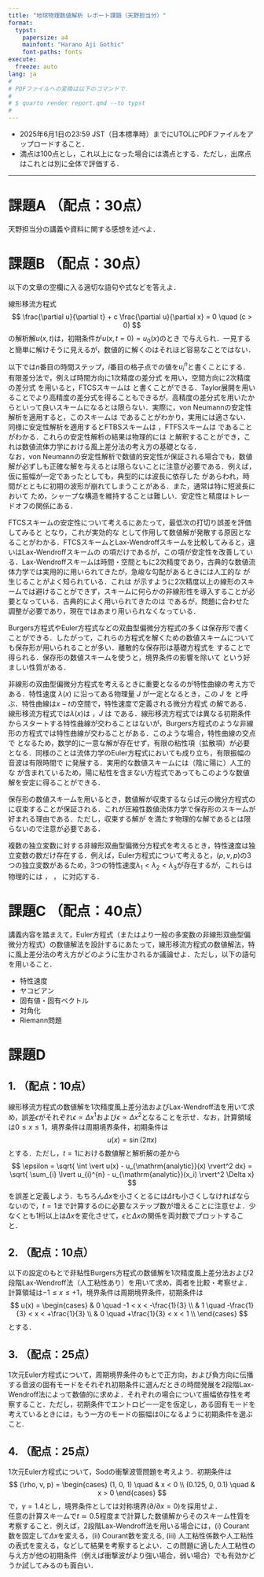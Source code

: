 ```yaml
---
title: "地球物理数値解析 レポート課題（天野担当分）"
format:
  typst:
    papersize: a4
    mainfont: "Harano Aji Gothic"
    font-paths: fonts
execute:
  freeze: auto
lang: ja
#
# PDFファイルへの変換は以下のコマンドで．
#
# $ quarto render report.qmd --to typst
#
---
```


- 2025年6月1日の23:59 JST（日本標準時）までにUTOLにPDFファイルをアップロードすること．
- 満点は100点とし，これ以上になった場合には満点とする．ただし，出席点はこれとは別に全体で評価する．

-----

# 課題A （配点：30点）
天野担当分の講義や資料に関する感想を述べよ．


# 課題B （配点：30点）
以下の文章の空欄に入る適切な語句や式などを答えよ．

線形移流方程式
$$
\frac{\partial u}{\partial t} + c \frac{\partial u}{\partial x} = 0 \quad (c > 0)
$$
の解析解$u(x, t)$は，初期条件が$u(x, t=0) = u_0(x)$のとき `#underline[　（B-1）　]`{=typst} で与えられ．一見すると簡単に解けそうに見えるが，数値的に解くのはそれほど容易なことではない．

以下では$n$番目の時間ステップ，$i$番目の格子点での値を$u_i^n$と書くことにする．有限差分法で，例えば時間方向に1次精度の差分式  `#underline[　（B-2）　]`{=typst} を用い，空間方向に2次精度の差分式 `#underline[　（B-3）　]`{=typst} を用いると，FTCSスキームは `#underline[　（B-4）　]`{=typst} と書くことができる．Taylor展開を用いることでより高精度の差分式を得ることもできるが，高精度の差分式を用いたからといって良いスキームになるとは限らない．実際に，von Neumannの安定性解析を適用すると，このスキームは `#underline[　（B-5）　]`{=typst} であることがわかり，実用には適さない．  
同様に安定性解析を適用するとFTBSスキームは `#underline[　（B-6）　]`{=typst} ，FTFSスキームは `#underline[　（B-7）　]`{=typst} であることがわかる．これらの安定性解析の結果は物理的には `#underline[　（B-8）　]`{=typst} と解釈することができ，これは数値流体力学における風上差分法の考え方の基礎となる．  
なお，von Neumannの安定性解析で数値的安定性が保証される場合でも，数値解が必ずしも正確な解を与えるとは限らないことに注意が必要である．例えば，仮に振幅が一定であったとしても，典型的には波長に依存した `#underline[　（B-9）　]`{=typst} があらわれ，時間がとともに初期の波形が崩れてしまうことがある．また，通常は特に短波長において `#underline[　（B-10）　]`{=typst} ため，シャープな構造を維持することは難しい．安定性と精度はトレードオフの関係にある．

FTCSスキームの安定性について考えるにあたって，最低次の打切り誤差を評価してみると `#underline[　（B-11）　]`{=typst} となり，これが実効的な `#underline[　（B-12）　]`{=typst} として作用して数値解が発散する原因となることがわかる．FTCSスキームとLax-Wendroffスキームを比較してみると，違いはLax-Wendroffスキームの `#underline[　（B-13）　]`{=typst} の項だけであるが，この項が安定性を改善している．Lax-Wendroffスキームは時間・空間ともに2次精度であり，古典的な数値流体力学では実用的に用いられてきたが，急峻な勾配があるときには人工的な `#underline[　（B-14）　]`{=typst} が生じることがよく知られている．これは `#underline[　（B-15）　]`{=typst} が示すように2次精度以上の線形のスキームでは避けることができず，スキームに何らかの非線形性を導入することが必要となっている．古典的によく用いられてきたのは `#underline[　　（B-16）　]`{=typst} であるが，問題に合わせた調整が必要であり，現在ではあまり用いられなくなっている．

Burgers方程式やEuler方程式などの双曲型偏微分方程式の多くは保存形で書くことができる．したがって，これらの方程式を解くための数値スキームについても保存形が用いられることが多い．離散的な保存形は基礎方程式を `#underline[　（B-17）　]`{=typst} することで得られる．保存形の数値スキームを使うと，境界条件の影響を除いて `#underline[　（B-18）　]`{=typst} という好ましい性質がある．

非線形の双曲型偏微分方程式を考えるときに重要となるのが特性曲線の考え方である．特性速度 $\lambda(x)$ に沿ってある物理量 $J$ が一定となるとき，この $J$ を `#underline[　（B-19）　]`{=typst} と呼ぶ．特性曲線は$x-t$の空間で，特性速度で定義される微分方程式 `#underline[　（B-20）　]`{=typst} の解である．線形移流方程式では$\lambda(x)$は `#underline[　（B-22）　]`{=typst} ，$J$ は `#underline[　（B-22）　]`{=typst} である．線形移流方程式では異なる初期条件からスタートする特性曲線が交わることはないが，Burgers方程式のような非線形の方程式では特性曲線が交わることがある．このような場合，特性曲線の交点で `#underline[　（B-23）　]`{=typst} となるため，数学的に一意な解が存在せず，有限の粘性項（拡散項）が必要となる．同様のことは流体力学のEuler方程式においても成り立ち，有限振幅の音波は有限時間で `#underline[　（B-24）　]`{=typst} に発展する．実用的な数値スキームには（陰に陽に）人工的な `#underline[　（B-25）　]`{=typst} が含まれているため，陽に粘性を含まない方程式であってもこのような数値解を安定に得ることができる．

保存形の数値スキームを用いるとき，数値解が収束するならば元の微分方程式の `#underline[　（B-26）　]`{=typst} に収束することが保証される．これが圧縮性数値流体力学で保存形のスキームが好まれる理由である．ただし，収束する解が `#underline[　（B-27）　]`{=typst} を満たす物理的な解であるとは限らないので注意が必要である．

複数の独立変数に対する非線形双曲型偏微分方程式を考えるとき，特性速度は独立変数の数だけ存在する．例えば，Euler方程式について考えると，$(\rho, v, p)$の3つの独立変数があるため，3つの特性速度$\lambda_1 < \lambda_2 < \lambda_3$が存在するが，これらは物理的には `#underline[　（B-28）　]`{=typst} ， `#underline[　（B-29）　]`{=typst} ，`#underline[　（B-30）　]`{=typst} に対応する．

# 課題C （配点：40点）
講義内容を踏まえて，Euler方程式（またはより一般の多変数の非線形双曲型偏微分方程式）の数値解法を設計するにあたって，線形移流方程式の数値解法，特に風上差分法の考え方がどのように生かされるか議論せよ．ただし，以下の語句を用いること．

- 特性速度
- ヤコビアン
- 固有値・固有ベクトル
- 対角化
- Riemann問題


# 課題D
## 1. （配点：10点）
線形移流方程式の数値解を1次精度風上差分法およびLax-Wendroff法を用いて求め，誤差$\epsilon$がそれぞれ$\epsilon \propto \Delta x^1$および$\epsilon \propto \Delta x^2$となることを示せ．なお，計算領域は$0 \leq x \leq 1$，境界条件は周期境界条件，初期条件は
$$
u(x) = \sin \left ( 2 \pi x \right)
$$
とする．ただし，$t = 1$における数値解と解析解の差から
$$
\epsilon =
\sqrt{ \int \vert u(x) - u_{\mathrm{analytic}}(x) \rvert^2 dx} =
\sqrt{ \sum_{i} \lvert u_{i}^{n} - u_{\mathrm{analytic}}(x_i) \rvert^2 \Delta x}
$$
を誤差と定義しよう．もちろん$\Delta x$を小さくとるには$\Delta t$も小さくしなければならないので，$t = 1$まで計算するのに必要なステップ数が増えることに注意せよ．少なくとも1桁以上は$\Delta x$を変化させて，$\epsilon$と$\Delta x$の関係を両対数でプロットすること．

## 2. （配点：10点）
以下の設定のもとで非粘性Burgers方程式の数値解を1次精度風上差分法および2段階Lax-Wendroff法（人工粘性あり）を用いて求め，両者を比較・考察せよ．
計算領域は$-1 \leq x \leq +1$，境界条件は周期境界条件，初期条件は
$$
u(x) =
\begin{cases}
& 0 \quad -1 < x < -\frac{1}{3} \\
& 1 \quad -\frac{1}{3} < x < +\frac{1}{3} \\
& 0 \quad +\frac{1}{3} < x < 1 \\
\end{cases}
$$
とする．

## 3. （配点：25点）
1次元Euler方程式について，周期境界条件のもとで正方向，および負方向に伝播する音波の固有モードをそれぞれ初期条件に選んだときの時間発展を2段階Lax-Wendroff法によって数値的に求めよ．それぞれの場合について振幅依存性を考察すること．ただし，初期条件でエントロピー一定を仮定し，ある固有モードを考えているときには，もう一方のモードの振幅は0になるように初期条件を選ぶこと.

## 4. （配点：25点）
1次元Euler方程式について，Sodの衝撃波管問題を考えよう．初期条件は
$$
(\rho, v, p) =
\begin{cases}
(1, 0, 1) \quad & x < 0
\\
(0.125, 0, 0.1) \quad & x > 0
\end{cases}
$$
で，$\gamma = 1.4$とし，境界条件としては対称境界($\partial/\partial x = 0$)を採用せよ．  
任意の計算スキームで$t \simeq 0.5$程度まで計算した数値解からそのスキーム性質を考察すること．例えば，2段階Lax-Wendroff法を用いる場合には，(i) Courant数を固定して$\Delta x$を変える，(ii) Courant数を変える, (iii) 人工粘性係数や人工粘性の表式を変える，などして結果を考察するとよい．この問題に適した人工粘性の与え方が他の初期条件（例えば衝撃波がより強い場合，弱い場合）でも有効かどうか試してみるのも面白い．
